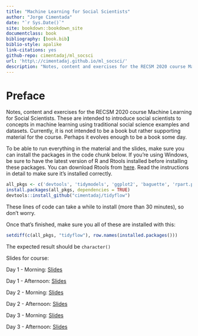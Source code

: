 ```yaml
--- 
title: "Machine Learning for Social Scientists"
author: "Jorge Cimentada"
date: "`r Sys.Date()`"
site: bookdown::bookdown_site
documentclass: book
bibliography: [book.bib]
biblio-style: apalike
link-citations: yes
github-repo: cimentadaj/ml_socsci
url: 'http\://cimentadaj.github.io/ml_socsci/'
description: "Notes, content and exercises for the RECSM 2020 course Machine Learning for Social Scientists."
---
```


# Preface {-}

Notes, content and exercises for the RECSM 2020 course Machine Learning for Social Scientists. These are intended to introduce social scientists to concepts in machine learning using traditional social science examples and datasets. Currently, it is not intended to be a book but rather supporting material for the course. Perhaps it evolves enough to be a book some day.

To be able to run everything in the material and the slides, make sure you can install the packages in the code chunk below. If you're using Windows, be sure to have the latest version of R and Rtools installed before installing these packages. You can download Rtools from [here](https://cran.r-project.org/bin/windows/Rtools/). Read the instructions in detail to make sure it's installed correctly. 

```r
all_pkgs <- c('devtools', 'tidymodels', 'ggplot2', 'baguette', 'rpart.plot', 'vip', 'plotly', 'dplyr', 'ggfortify', 'tidyflow', 'tidyr')
install.packages(all_pkgs, dependencies = TRUE)
devtools::install_github("cimentadaj/tidyflow")
```

These lines of code can take a while to install (more than 30 minutes), so don't worry. 

Once that's finished, make sure you all of these are installed with this:

```r
setdiff(c(all_pkgs, "tidyflow"), row.names(installed.packages()))
```

The expected result should be `character()`

Slides for course:

Day 1 - Morning: [Slides](./slides/day1_morning/01_introduction.html)

Day 1 - Afternoon: [Slides](./slides/day1_afternoon/02_regularization_afternoon.html)

Day 2 - Morning: [Slides](./slides/day2_morning/03_loss_trees.html)

Day 2 - Afternoon: [Slides](./slides/day2_afternoon/tree_methods.html)

Day 3 - Morning: [Slides](./slides/day3_morning/boosting_pca.html)

Day 3 - Afternoon: [Slides](./slides/day3_afternoon/kmeans_competition.html)
